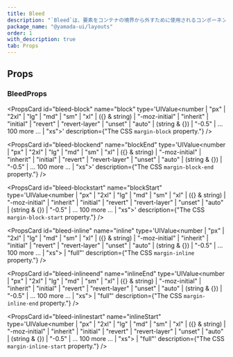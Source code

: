 ```yaml
---
title: Bleed
description: "`Bleed`は、要素をコンテナの境界から外すために使用されるコンポーネントです。"
package_name: "@yamada-ui/layouts"
order: 1
with_description: true
tab: Props
---
```


## Props

### BleedProps

<PropsCard
  id="bleed-block"
  name="block"
  type='UIValue<number | "px" | "2xl" | "lg" | "md" | "sm" | "xl" | ({} & string) | "-moz-initial" | "inherit" | "initial" | "revert" | "revert-layer" | "unset" | "auto" | (string & {}) | "-0.5" | ... 100 more ... | "xs">'
  description={"The CSS `margin-block` property."}
/>

<PropsCard
  id="bleed-blockend"
  name="blockEnd"
  type='UIValue<number | "px" | "2xl" | "lg" | "md" | "sm" | "xl" | ({} & string) | "-moz-initial" | "inherit" | "initial" | "revert" | "revert-layer" | "unset" | "auto" | (string & {}) | "-0.5" | ... 100 more ... | "xs">'
  description={"The CSS `margin-block-end` property."}
/>

<PropsCard
  id="bleed-blockstart"
  name="blockStart"
  type='UIValue<number | "px" | "2xl" | "lg" | "md" | "sm" | "xl" | ({} & string) | "-moz-initial" | "inherit" | "initial" | "revert" | "revert-layer" | "unset" | "auto" | (string & {}) | "-0.5" | ... 100 more ... | "xs">'
  description={"The CSS `margin-block-start` property."}
/>

<PropsCard
  id="bleed-inline"
  name="inline"
  type='UIValue<number | "px" | "2xl" | "lg" | "md" | "sm" | "xl" | ({} & string) | "-moz-initial" | "inherit" | "initial" | "revert" | "revert-layer" | "unset" | "auto" | (string & {}) | "-0.5" | ... 100 more ... | "xs"> | "full"'
  description={"The CSS `margin-inline` property."}
/>

<PropsCard
  id="bleed-inlineend"
  name="inlineEnd"
  type='UIValue<number | "px" | "2xl" | "lg" | "md" | "sm" | "xl" | ({} & string) | "-moz-initial" | "inherit" | "initial" | "revert" | "revert-layer" | "unset" | "auto" | (string & {}) | "-0.5" | ... 100 more ... | "xs"> | "full"'
  description={"The CSS `margin-inline-end` property."}
/>

<PropsCard
  id="bleed-inlinestart"
  name="inlineStart"
  type='UIValue<number | "px" | "2xl" | "lg" | "md" | "sm" | "xl" | ({} & string) | "-moz-initial" | "inherit" | "initial" | "revert" | "revert-layer" | "unset" | "auto" | (string & {}) | "-0.5" | ... 100 more ... | "xs"> | "full"'
  description={"The CSS `margin-inline-start` property."}
/>
